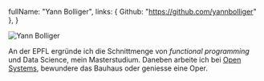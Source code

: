   fullName: "Yann Bolliger",
  links: { Github: "https://github.com/yannbolliger" },
}

![Yann Bolliger](yann.jpg)

An der EPFL ergründe ich die Schnittmenge von _functional programming_ und Data
Science, mein Masterstudium. Daneben arbeite ich bei
[Open Systems](open-systems.com), bewundere das Bauhaus oder geniesse eine Oper.
